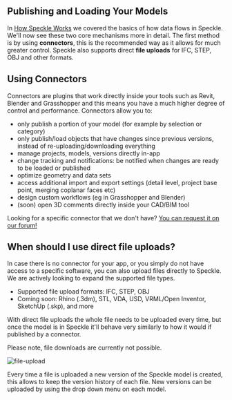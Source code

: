 ## Publishing and Loading Your Models

In [How Speckle Works](/quickstart/welcome#how-speckle-works) we covered the basics of how data flows in Speckle. We'll now see these two core mechanisms more in detail.
The first method is by using **connectors**, this is the recommended way as it allows for much greater control.
Speckle also supports direct **file uploads** for IFC, STEP, OBJ and other formats.

## Using Connectors
Connectors are plugins that work directly inside your tools such as Revit, Blender and Grasshopper and this means you have a much higher degree of control and performance.
Connectors allow you to:
- only publish a portion of your model (for example by selection or category)
- only publish/load objects that have changes since previous versions, instead of re-uploading/downloading everything
- manage projects, models, versions directly in-app
- change tracking and notifications: be notified when changes are ready to be loaded or published 
- optimize geometry and data sets
- access additional import and export settings (detail level, project base point, merging coplanar faces etc)
- design custom workflows (eg in Grasshopper and Blender)
- (soon) open 3D comments directly inside your CAD/BIM tool

<Note>Looking for a specific connector that we don't have? [You can request it on our forum!](https://speckle.community/)</Note>

## When should I use direct file uploads?

In case there is no connector for your app, or you simply do not have access to a specific software, you can also
upload files directly to Speckle. We are actively looking to expand the supported file types.

- Supported file upload formats: IFC, STEP, OBJ
- Coming soon: Rhino (.3dm), STL, VDA, USD, VRML/Open Inventor, SketchUp (.skp), and more
  
With direct file uploads the whole file needs to be uploaded every time, but once the model is in Speckle it'll behave very similarly to how it would if published by a connector.


<Note>Please note, file downloads are currently not possible.</Note>

<Frame>
<img src="/images/files/file-upload.gif" alt="file-upload" />
</Frame>

Every time a file is uploaded a new version of the Speckle model is created, 
this allows to keep the version history of each file. New versions can be uploaded 
by using the drop down menu on each model.